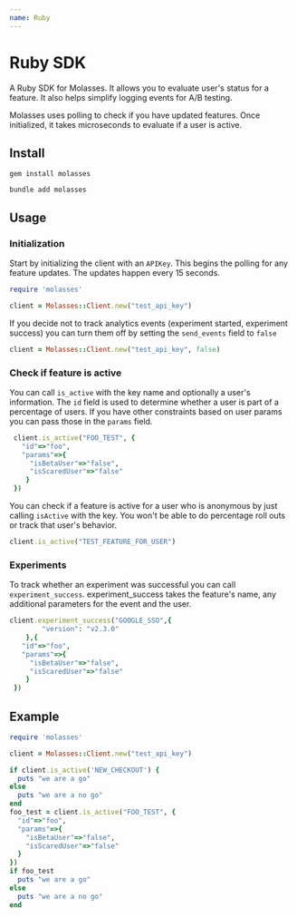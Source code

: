 ```yaml
---
name: Ruby
---
```



# Ruby SDK

A Ruby SDK for Molasses. It allows you to evaluate user's status for a feature. It also helps simplify logging events for A/B testing.

Molasses uses polling to check if you have updated features. Once initialized, it takes microseconds to evaluate if a user is active.

## Install

```
gem install molasses

bundle add molasses
```

## Usage

### Initialization

Start by initializing the client with an `APIKey`. This begins the polling for any feature updates. The updates happen every 15 seconds.

```ruby
require 'molasses'

client = Molasses::Client.new("test_api_key")

```

If you decide not to track analytics events (experiment started, experiment success) you can turn them off by setting the `send_events` field to `false`

```ruby
client = Molasses::Client.new("test_api_key", false)

```

### Check if feature is active

You can call `is_active` with the key name and optionally a user's information. The `id` field is used to determine whether a user is part of a percentage of users. If you have other constraints based on user params you can pass those in the `params` field.

```ruby
 client.is_active("FOO_TEST", {
   "id"=>"foo",
   "params"=>{
     "isBetaUser"=>"false",
     "isScaredUser"=>"false"
    }
 })

```

You can check if a feature is active for a user who is anonymous by just calling `isActive` with the key. You won't be able to do percentage roll outs or track that user's behavior.

```ruby
client.is_active("TEST_FEATURE_FOR_USER")
```

### Experiments

To track whether an experiment was successful you can call `experiment_success`. experiment_success takes the feature's name, any additional parameters for the event and the user.

```ruby
client.experiment_success("GOOGLE_SSO",{
		"version": "v2.3.0"
	},{
   "id"=>"foo",
   "params"=>{
     "isBetaUser"=>"false",
     "isScaredUser"=>"false"
    }
 })
```

## Example

```ruby
require 'molasses'

client = Molasses::Client.new("test_api_key")

if client.is_active('NEW_CHECKOUT') {
  puts "we are a go"
else
  puts "we are a no go"
end
foo_test = client.is_active("FOO_TEST", {
  "id"=>"foo",
  "params"=>{
    "isBetaUser"=>"false",
    "isScaredUser"=>"false"
  }
})
if foo_test
  puts "we are a go"
else
  puts "we are a no go"
end
```
